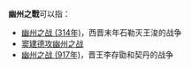 '''幽州之戰'''可以指：

*[[幽州之战_(314年)|幽州之战 (314年)]]，西晋末年石勒灭王浚的战争
*[[窦建德攻幽州之战|窦建德攻幽州之战]]
*[[幽州之战_(917年)|幽州之战 (917年)]]，晋王李存勖和契丹的战争

{{Disambiguation|cat=四字中国战事消歧义}}